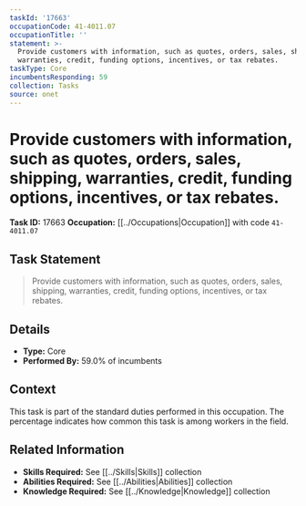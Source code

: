 ```yaml
---
taskId: '17663'
occupationCode: 41-4011.07
occupationTitle: ''
statement: >-
  Provide customers with information, such as quotes, orders, sales, shipping,
  warranties, credit, funding options, incentives, or tax rebates.
taskType: Core
incumbentsResponding: 59
collection: Tasks
source: onet
---
```

# Provide customers with information, such as quotes, orders, sales, shipping, warranties, credit, funding options, incentives, or tax rebates.

**Task ID:** 17663
**Occupation:** [[../Occupations|Occupation]] with code `41-4011.07`

## Task Statement

> Provide customers with information, such as quotes, orders, sales, shipping, warranties, credit, funding options, incentives, or tax rebates.

## Details

- **Type:** Core
- **Performed By:** 59.0% of incumbents

## Context

This task is part of the standard duties performed in this occupation. The percentage indicates how common this task is among workers in the field.

## Related Information

- **Skills Required:** See [[../Skills|Skills]] collection
- **Abilities Required:** See [[../Abilities|Abilities]] collection
- **Knowledge Required:** See [[../Knowledge|Knowledge]] collection
